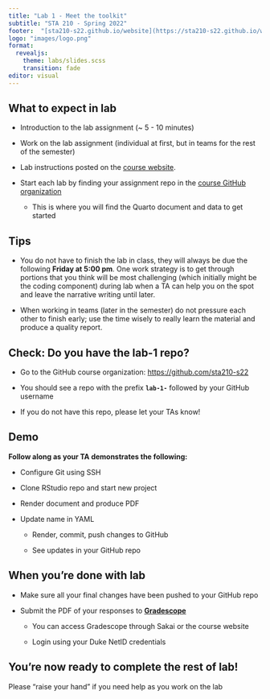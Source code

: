 ```yaml
---
title: "Lab 1 - Meet the toolkit"
subtitle: "STA 210 - Spring 2022"
footer:  "[sta210-s22.github.io/website](https://sta210-s22.github.io/website/)"
logo: "images/logo.png"
format: 
  revealjs: 
    theme: labs/slides.scss
    transition: fade
editor: visual
---
```


## **What to expect in lab**

-   Introduction to the lab assignment (\~ 5 - 10 minutes)

-   Work on the lab assignment (individual at first, but in teams for the rest of the semester)

-   Lab instructions posted on the [course website](https://sta210-s22.github.io/website/ "STA 210 Course website").

-   Start each lab by finding your assignment repo in the [course GitHub organization](https://github.com/sta210-s22)

    -   This is where you will find the Quarto document and data to get started

## **Tips**

-   You do not have to finish the lab in class, they will always be due the following **Friday at 5:00 pm**.
    One work strategy is to get through portions that you think will be most challenging (which initially might be the coding component) during lab when a TA can help you on the spot and leave the narrative writing until later.

-   When working in teams (later in the semester) do not pressure each other to finish early; use the time wisely to really learn the material and produce a quality report.

## **Check: Do you have the lab-1 repo?**

-   Go to the GitHub course organization: <https://github.com/sta210-s22>

-   You should see a repo with the prefix **`lab-1-`** followed by your GitHub username

-   If you do not have this repo, please let your TAs know!

## Demo

**Follow along as your TA demonstrates the following:**

-   Configure Git using SSH

-   Clone RStudio repo and start new project

-   Render document and produce PDF

-   Update name in YAML

    -   Render, commit, push changes to GitHub

    -   See updates in your GitHub repo

## **When you're done with lab**

-   Make sure all your final changes have been pushed to your GitHub repo

-   Submit the PDF of your responses to [**Gradescope**](https://www.gradescope.com/)

    -   You can access Gradescope through Sakai or the course website

    -   Login using your Duke NetID credentials

## **You're now ready to complete the rest of lab!**

Please "raise your hand" if you need help as you work on the lab
